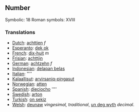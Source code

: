 ==Number==

Symbolic: 18
Roman symbols: XVIII

===Translations===

*[[Dutch]]: [[achttien]] ''f''
*[[Esperanto]]: [[dek ok]]
*[[French]]: [[dix-huit]] ''m''
*[[Frisian]]: [[achttjin]]
*[[German]]: [[achtzehn]] ''f''
*[[Indonesian]]: [[delapan belas]]
*[[Italian]]: [[]] ''''
*[[Kalaallisut]]: [[arvirsaniq-pingasut]]
*[[Norwegian]]: [[atten]]
*[[Spanish]]: [[dieciocho]] ''''
*[[Swedish]]: [[arton]]
*[[Turkish]]: [[on sekiz]]
*[[Welsh]]: [[deunaw]] ''vingesimal, traditional'', [[un deg wyth]] ''decimal''.